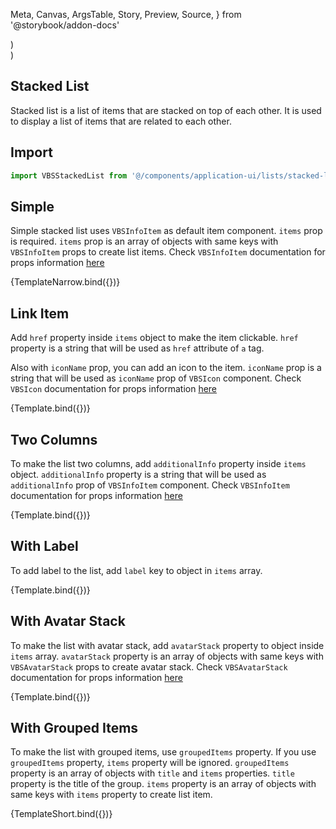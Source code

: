   Meta,
  Canvas,
  ArgsTable,
  Story,
  Preview,
  Source,
} from '@storybook/addon-docs'

<Meta title="Application UI/Lists/Stacked List" component={VBSStackedList} />

  <div className="w-1/2 mx-auto">
    <VBSStackedList {...args} />
  </div>
)

  <div className="w-1/2 mx-auto h-56">
    <VBSStackedList {...args} />
  </div>
)


## Stacked List

Stacked list is a list of items that are stacked on top of each other. It is used to display a list of items that are related to each other.

## Import

```js
import VBSStackedList from '@/components/application-ui/lists/stacked-list'
```

## Simple

Simple stacked list uses `VBSInfoItem` as default item component. `items` prop is required. `items` prop is an array of objects with same keys with `VBSInfoItem` props to create list items. Check `VBSInfoItem` documentation for props information [here](/docs/application-ui-list-items-info-item--default-story)

<Canvas>
  <Story
    name="Simple"
    args={{
      items: [
        {
          title: 'Item 1',
          withAvatar: true,
          description: 'calvin.hawkins@example.com',
          avatarSize: 'sm',
        },
        {
          title: 'Item 2',
          withAvatar: true,
          description: 'kristen.ramos@example.com',
          avatarSize: 'sm',
          imageSrc:
            'https://images.unsplash.com/photo-1550525811-e5869dd03032?ixlib=rb-1.2.1&ixid=eyJhcHBfaWQiOjEyMDd9&auto=format&fit=facearea&facepad=2&w=256&h=256&q=80',
        },
        {
          title: 'Item 3',
          withAvatar: true,
          description: 'ted@example.com',
          avatarSize: 'sm',
        },
      ],
    }}
  >
    {TemplateNarrow.bind({})}
  </Story>
</Canvas>

## Link Item

Add `href` property inside `items` object to make the item clickable. `href` property is a string that will be used as `href` attribute of `a` tag.

Also with `iconName` prop, you can add an icon to the item. `iconName` prop is a string that will be used as `iconName` prop of `VBSIcon` component. Check `VBSIcon` documentation for props information [here](/docs/application-ui-elements-icon--sample)

<Canvas>
  <Story
    name="Link Item"
    args={{
      items: [
        {
          title: 'Item 1',
          withAvatar: true,
          description: 'calvin.hawkins@example.com',
          avatarSize: 'sm',
          href: '#',
        },
        {
          title: 'Item 2',
          withAvatar: true,
          description: 'kristen.ramos@example.com',
          avatarSize: 'sm',
          imageSrc:
            'https://images.unsplash.com/photo-1550525811-e5869dd03032?ixlib=rb-1.2.1&ixid=eyJhcHBfaWQiOjEyMDd9&auto=format&fit=facearea&facepad=2&w=256&h=256&q=80',
          href: '#',
        },
        {
          title: 'Item 3',
          withAvatar: true,
          description: 'ted@example.com',
          avatarSize: 'sm',
          href: '#',
        },
      ],
      iconName: 'chevron-right',
    }}
  >
    {Template.bind({})}
  </Story>
</Canvas>

## Two Columns

To make the list two columns, add `additionalInfo` property inside `items` object. `additionalInfo` property is a string that will be used as `additionalInfo` prop of `VBSInfoItem` component. Check `VBSInfoItem` documentation for props information [here](/docs/application-ui-list-items-info-item--default-story)

<Canvas>
  <Story
    name="Two Columns"
    args={{
      items: [
        {
          title: 'Item 1',
          withAvatar: true,
          description: 'calvin.hawkins@example.com',
          avatarSize: 'sm',
          href: '#',
          additionalInfo: {
            title: 'Status',
            metaList: [
              {
                name: 'Active',
                iconName: 'check-circle',
                iconColor: '#48bb78',
              },
            ],
          },
        },
        {
          title: 'Item 2',
          withAvatar: true,
          description: 'kristen.ramos@example.com',
          avatarSize: 'sm',
          imageSrc:
            'https://images.unsplash.com/photo-1550525811-e5869dd03032?ixlib=rb-1.2.1&ixid=eyJhcHBfaWQiOjEyMDd9&auto=format&fit=facearea&facepad=2&w=256&h=256&q=80',
          href: '#',
          additionalInfo: {
            title: 'Status',
            metaList: [
              {
                name: 'Active',
                iconName: 'check-circle',
                iconColor: '#48bb78',
              },
            ],
          },
        },
        {
          title: 'Item 3',
          withAvatar: true,
          description: 'ted@example.com',
          avatarSize: 'sm',
          href: '#',
          additionalInfo: {
            title: 'Status',
            metaList: [
              {
                name: 'Inactive',
                iconName: 'x-circle',
                iconColor: '#e53e3e',
              },
            ],
          },
        },
      ],
      iconName: 'chevron-right',
    }}
  >
    {Template.bind({})}
  </Story>
</Canvas>

## With Label

To add label to the list, add `label` key to object in `items` array.

<Canvas>
  <Story
    name="With Label"
    args={{
      items: [
        {
          title: 'Frontend Developer',
          href: '#',
          label: 'in progress',
          description: 'Closing on 12/12/2020',
        },
        {
          title: 'Backend Developer',
          href: '#',
          label: 'in progress',
          description: 'Closing on 12/12/2020',
        },
        {
          title: 'Software Engineer',
          href: '#',
          label: 'in progress',
          description: 'Closing on 12/12/2020',
        },
      ],
    }}
  >
    {Template.bind({})}
  </Story>
</Canvas>

## With Avatar Stack

To make the list with avatar stack, add `avatarStack` property to object inside `items` array. `avatarStack` property is an array of objects with same keys with `VBSAvatarStack` props to create avatar stack. Check `VBSAvatarStack` documentation for props information [here](/docs/application-ui-elements-avatar-stack--default-story)

<Canvas>
  <Story
    name="With Avatar Stack"
    args={{
      items: [
        {
          title: 'Frontend Developer',
          href: '#',
          label: 'in progress',
          description: 'Closing on 12/12/2020',
          avatarStack: [
            {
              name: '',
            },
            {
              name: 'Ted Hawkins',
              imageSrc:
                'https://images.unsplash.com/photo-1550525811-e5869dd03032?ixlib=rb-1.2.1&ixid=eyJhcHBfaWQiOjEyMDd9&auto=format&fit=facearea&facepad=2&w=256&h=256&q=80',
            },
            {
              name: 'Kristen Ramos',
              imageSrc:
                'https://images.unsplash.com/photo-1550525811-e5869dd03032?ixlib=rb-1.2.1&ixid=eyJhcHBfaWQiOjEyMDd9&auto=format&fit=facearea&facepad=2&w=256&h=256&q=80',
            },
          ],
        },
        {
          title: 'Backend Developer',
          href: '#',
          label: 'in progress',
          description: 'Closing on 12/12/2020',
          avatarStack: [
            {
              name: 'Kristen Ramos',
              imageSrc:
                'https://images.unsplash.com/photo-1550525811-e5869dd03032?ixlib=rb-1.2.1&ixid=eyJhcHBfaWQiOjEyMDd9&auto=format&fit=facearea&facepad=2&w=256&h=256&q=80',
            },
            {
              name: 'Ted Hawkins',
              imageSrc:
                'https://images.unsplash.com/photo-1550525811-e5869dd03032?ixlib=rb-1.2.1&ixid=eyJhcHBfaWQiOjEyMDd9&auto=format&fit=facearea&facepad=2&w=256&h=256&q=80',
            },
          ],
        },
        {
          title: 'Software Engineer',
          href: '#',
          label: 'in progress',
          description: 'Closing on 12/12/2020',
          avatarStack: [
            { name: 'John Doe' },
            {
              name: 'Ted Hawkins',
              imageSrc:
                'https://images.unsplash.com/photo-1550525811-e5869dd03032?ixlib=rb-1.2.1&ixid=eyJhcHBfaWQiOjEyMDd9&auto=format&fit=facearea&facepad=2&w=256&h=256&q=80',
            },
            { name: 'Kristen Ramos' },
            { name: 'Mary Jane' },
          ],
        },
      ],
      iconName: 'chevron-right',
    }}
  >
    {Template.bind({})}
  </Story>
</Canvas>

## With Grouped Items

To make the list with grouped items, use `groupedItems` property. If you use `groupedItems` property, `items` property will be ignored. `groupedItems` property is an array of objects with `title` and `items` properties. `title` property is the title of the group. `items` property is an array of objects with same keys with `items` property to create list item.

<Canvas>
  <Story
    name="With Grouped Items"
    args={{
      groupedItems: [
        {
          title: 'Group 1',
          items: [
            {
              title: 'Item 1',
              withAvatar: true,
              description: 'calvin.hawkins@example.com',
              avatarSize: 'sm',
            },
            {
              title: 'Item 2',
              withAvatar: true,
              description: 'kristen.ramos@example.com',
              avatarSize: 'sm',
              imageSrc:
                'https://images.unsplash.com/photo-1550525811-e5869dd03032?ixlib=rb-1.2.1&ixid=eyJhcHBfaWQiOjEyMDd9&auto=format&fit=facearea&facepad=2&w=256&h=256&q=80',
            },
            {
              title: 'Item 3',
              withAvatar: true,
              description: 'ted@example.com',
              avatarSize: 'sm',
            },
          ],
        },
        {
          title: 'Group 2',
          items: [
            {
              title: 'Item 4',
              withAvatar: true,
              description: 'calvin.hawkins@example.com',
              avatarSize: 'sm',
              imageSrc:
                'https://images.unsplash.com/photo-1500648767791-00dcc994a43e?ixlib=rb-1.2.1&ixid=eyJhcHBfaWQiOjEyMDd9&auto=format&fit=facearea&facepad=2&w=256&h=256&q=80',
            },
            {
              title: 'Item 5',
              withAvatar: true,
              description: 'kristen.ramos@example.com',
              avatarSize: 'sm',
              imageSrc:
                'https://images.unsplash.com/photo-1550525811-e5869dd03032?ixlib=rb-1.2.1&ixid=eyJhcHBfaWQiOjEyMDd9&auto=format&fit=facearea&facepad=2&w=256&h=256&q=80',
            },
            {
              title: 'Item 6',
              withAvatar: true,
              description: 'ted@example.com',
              avatarSize: 'sm',
              imageSrc:
                'https://images.unsplash.com/photo-1520785643438-5bf77931f493?ixlib=rb-1.2.1&ixid=eyJhcHBfaWQiOjEyMDd9&auto=format&fit=facearea&facepad=2&w=256&h=256&q=80',
            },
          ],
        },
        {
          title: 'Group 3',
          items: [
            {
              title: 'Item 7',
              withAvatar: true,
              description: 'calvin.hawkins@example.com',
              avatarSize: 'sm',
              imageSrc:
                'https://images.unsplash.com/photo-1500648767791-00dcc994a43e?ixlib=rb-1.2.1&ixid=eyJhcHBfaWQiOjEyMDd9&auto=format&fit=facearea&facepad=2&w=256&h=256&q=80',
            },
            {
              title: 'Item 8',
              withAvatar: true,
              description: 'kristen.ramos@example.com',
              avatarSize: 'sm',
              imageSrc:
                'https://images.unsplash.com/photo-1550525811-e5869dd03032?ixlib=rb-1.2.1&ixid=eyJhcHBfaWQiOjEyMDd9&auto=format&fit=facearea&facepad=2&w=256&h=256&q=80',
            },
          ],
        },
      ],
    }}
  >
    {TemplateShort.bind({})}
  </Story>
</Canvas>
